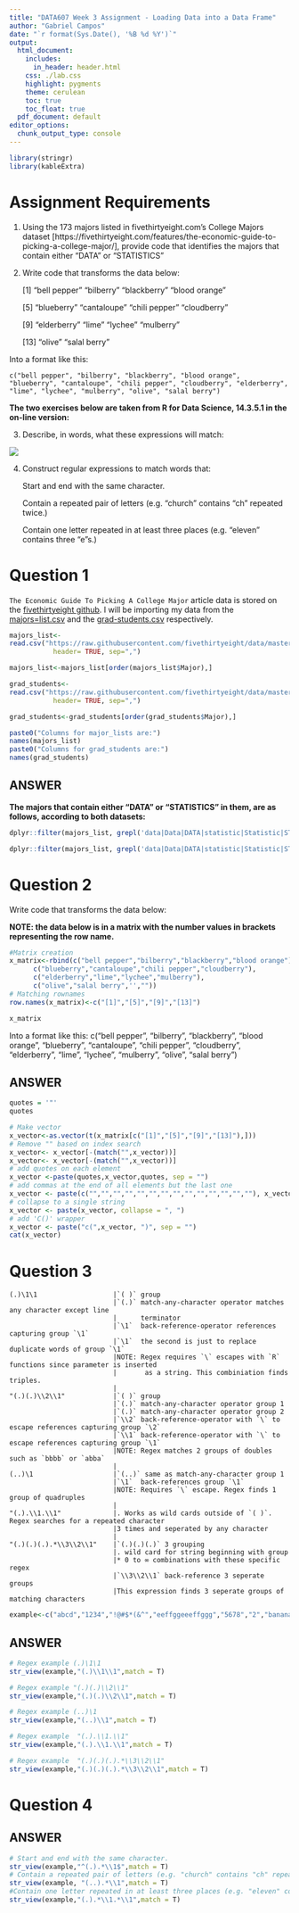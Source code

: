 ```yaml
---
title: "DATA607 Week 3 Assignment - Loading Data into a Data Frame"
author: "Gabriel Campos"
date: "`r format(Sys.Date(), '%B %d %Y')`"
output: 
  html_document:
    includes:
      in_header: header.html
    css: ./lab.css
    highlight: pygments
    theme: cerulean
    toc: true
    toc_float: true
  pdf_document: default
editor_options: 
  chunk_output_type: console
---
```


```r
library(stringr)
library(kableExtra)
```


Assignment Requirements
=======================
1. Using the 173 majors listed in fivethirtyeight.com’s College Majors dataset [https://fivethirtyeight.com/features/the-economic-guide-to-picking-a-college-major/], provide code that identifies the majors that contain either "DATA" or "STATISTICS"

2. Write code that transforms the data below:

    [1] "bell pepper"  "bilberry"     "blackberry"   "blood orange"

    [5] "blueberry"    "cantaloupe"   "chili pepper" "cloudberry"  

    [9] "elderberry"   "lime"         "lychee"       "mulberry"    

    [13] "olive"        "salal berry"

Into a format like this:

    c("bell pepper", "bilberry", "blackberry", "blood orange", "blueberry", "cantaloupe", "chili pepper", "cloudberry", "elderberry", "lime", "lychee", "mulberry", "olive", "salal berry")

**The two exercises below are taken from R for Data Science, 14.3.5.1 in the on-line version:**

3. Describe, in words, what these expressions will match:

 ![](Q3.png)
      

4. Construct regular expressions to match words that:

    Start and end with the same character.\newline
    
    Contain a repeated pair of letters (e.g. "church" contains "ch" repeated twice.)\newline
    
    Contain one letter repeated in at least three places (e.g. "eleven" contains three "e"s.)

Question 1
==========

`The Economic Guide To Picking A College Major` article data is stored on the [fivethirtyeight github](https://github.com/fivethirtyeight/data/tree/master/college-majors). I will be importing my data from the [majors=list.csv](https://github.com/fivethirtyeight/data/blob/master/college-majors/majors-list.csv) and the [grad-students.csv](https://github.com/fivethirtyeight/data/blob/master/college-majors/grad-students.csv) respectively.

```r
majors_list<-
read.csv("https://raw.githubusercontent.com/fivethirtyeight/data/master/college-majors/majors-list.csv",
           header= TRUE, sep=",")

majors_list<-majors_list[order(majors_list$Major),]

grad_students<-
read.csv("https://raw.githubusercontent.com/fivethirtyeight/data/master/college-majors/grad-students.csv", 
           header= TRUE, sep=",")

grad_students<-grad_students[order(grad_students$Major),]
```

```r
paste0("Columns for major_lists are:")
names(majors_list)
paste0("Columns for grad_students are:")
names(grad_students)
```

## ANSWER

**The majors that contain either "DATA" or "STATISTICS" in them, are as follows, according to both datasets:**

```r
dplyr::filter(majors_list, grepl('data|Data|DATA|statistic|Statistic|STATISTIC', Major))

dplyr::filter(majors_list, grepl('data|Data|DATA|statistic|Statistic|STATISTIC', Major))
```

Question 2
===========

Write code that transforms the data below: \newline

**NOTE: the data below is in a matrix with the number values in brackets representing the row name.**

```r
#Matrix creation
x_matrix<-rbind(c("bell pepper","bilberry","blackberry","blood orange"),
      c("blueberry","cantaloupe","chili pepper","cloudberry"),
      c("elderberry","lime","lychee","mulberry"),
      c("olive","salal berry",'',""))
# Matching rownames
row.names(x_matrix)<-c("[1]","[5]","[9]","[13]")

x_matrix
```

Into a format like this:
    c("bell pepper", "bilberry", "blackberry", "blood orange", "blueberry", "cantaloupe", "chili pepper", "cloudberry", "elderberry", "lime", "lychee", "mulberry", "olive", "salal berry")
    
## ANSWER

```r
quotes = '"'
quotes
```

```r
# Make vector
x_vector<-as.vector(t(x_matrix[c("[1]","[5]","[9]","[13]"),]))
# Remove "" based on index search
x_vector<- x_vector[-(match("",x_vector))]
x_vector<- x_vector[-(match("",x_vector))]
# add quotes on each element
x_vector <-paste(quotes,x_vector,quotes, sep = "")
# add commas at the end of all elements but the last one
x_vector <- paste(c("","","","","","","","","","","","","",""), x_vector, sep = "")
# collapse to a single string
x_vector <- paste(x_vector, collapse = ", ")
# add 'C()' wrapper
x_vector <- paste("c(",x_vector, ")", sep = "")
cat(x_vector)
```


Question 3
==========

    (.)\1\1                   |`( )` group
                              |`(.)` match-any-character operator matches any character except line
                              |      terminator
                              |`\1`  back-reference-operator references capturing group `\1`
                              |`\1`  the second is just to replace duplicate words of group `\1`
                              |NOTE: Regex requires `\` escapes with `R` functions since parameter is inserted
                              |       as a string. This combiniation finds triples.
                              |
    "(.)(.)\\2\\1"            |`( )` group
                              |`(.)` match-any-character operator group 1
                              |`(.)` match-any-character operator group 2
                              |`\\2` back-reference-operator with `\` to escape references capturing group `\2`
                              |`\\1` back-reference-operator with `\` to escape references capturing group `\1`
                              |NOTE: Regex matches 2 groups of doubles such as `bbbb` or `abba`
                              |
    (..)\1                    |`(..)` same as match-any-character group 1
                              |`\1`  back-references group `\1`
                              |NOTE: Requires `\` escape. Regex finds 1 group of quadruples
                              |
    "(.).\\1.\\1"             |. Works as wild cards outside of `( )`. Regex searches for a repeated character
                              |3 times and seperated by any character
                              |
    "(.)(.)(.).*\\3\\2\\1"    |`(.)(.)(.)` 3 grouping
                              |. wild card for string beginning with group
                              |* 0 to ∞ combinations with these specific regex
                              |`\\3\\2\\1` back-reference 3 seperate groups
                              |This expression finds 3 seperate groups of matching characters



```r
example<-c("abcd","1234","!@#$*(&^","eeffggeeeffggg","5678","2","banana","abaca","aabbbbaaa","abba")
```

## ANSWER

```r
# Regex example (.)\1\1
str_view(example,"(.)\\1\\1",match = T)

# Regex example "(.)(.)\\2\\1"
str_view(example,"(.)(.)\\2\\1",match = T)

# Regex example (..)\1
str_view(example,"(..)\\1",match = T)

# Regex example  "(.).\\1.\\1" 
str_view(example,"(.).\\1.\\1",match = T)

# Regex example  "(.)(.)(.).*\\3\\2\\1"
str_view(example,"(.)(.)(.).*\\3\\2\\1",match = T)
```

Question 4
==========

## ANSWER

```r
# Start and end with the same character.
str_view(example,"^(.).*\\1$",match = T)
# Contain a repeated pair of letters (e.g. "church" contains "ch" repeated twice.)
str_view(example, "(..).*\\1",match = T)
#Contain one letter repeated in at least three places (e.g. "eleven" contains three "e"s.)
str_view(example,"(.).*\\1.*\\1",match = T)


```


